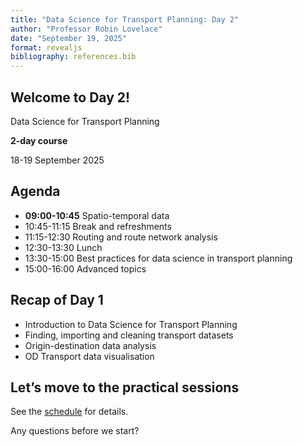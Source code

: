```yaml
---
title: "Data Science for Transport Planning: Day 2"
author: "Professor Robin Lovelace"
date: "September 19, 2025"
format: revealjs
bibliography: references.bib
---
```


## Welcome to Day 2!

Data Science for Transport Planning

**2-day course**

18-19 September 2025

## Agenda

-   **09:00-10:45** Spatio-temporal data
-   10:45-11:15 Break and refreshments
-   11:15-12:30 Routing and route network analysis
-   12:30-13:30 Lunch
-   13:30-15:00 Best practices for data science in transport planning
-   15:00-16:00 Advanced topics

## Recap of Day 1

-   Introduction to Data Science for Transport Planning
-   Finding, importing and cleaning transport datasets
-   Origin-destination data analysis
-   OD Transport data visualisation

## Let's move to the practical sessions

See the [schedule](../schedule.qmd) for details.

Any questions before we start?